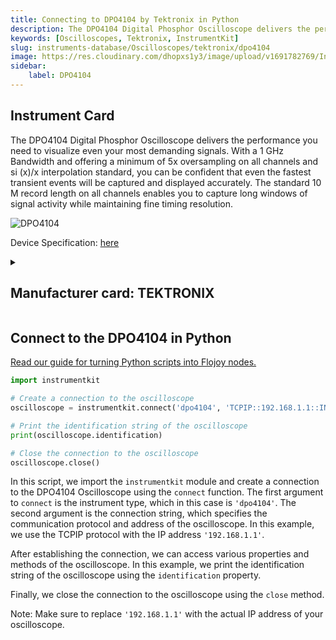 ```yaml
---
title: Connecting to DPO4104 by Tektronix in Python
description: The DPO4104 Digital Phosphor Oscilloscope delivers the performance you need to visualize even your most demanding signals. With a 1 GHz Bandwidth and offering a minimum of 5x oversampling on all channels and si (x)/x interpolation standard, you can be confident that even the fastest transient events will be captured and displayed accurately. The standard 10 M record length on all channels enables you to capture long windows of signal activity while maintaining fine timing resolution.
keywords: [Oscilloscopes, Tektronix, InstrumentKit] 
slug: instruments-database/Oscilloscopes/tektronix/dpo4104 
image: https://res.cloudinary.com/dhopxs1y3/image/upload/v1691782769/Instruments/Oscilloscopes/DPO4104/DPO4104.jpg
sidebar:
    label: DPO4104 
---
```



## Instrument Card

The DPO4104 Digital Phosphor Oscilloscope delivers the performance you need to visualize even your most demanding signals. With a 1 GHz Bandwidth and offering a minimum of 5x oversampling on all channels and si (x)/x interpolation standard, you can be confident that even the fastest transient events will be captured and displayed accurately. The standard 10 M record length on all channels enables you to capture long windows of signal activity while maintaining fine timing resolution.

![DPO4104](https://res.cloudinary.com/dhopxs1y3/image/upload/v1691782769/Instruments/Oscilloscopes/DPO4104/DPO4104.jpg)

Device Specification: [here](https://download.tek.com/datasheet/DPO4000-Digital-Phosphor-Oscilloscope-Datasheet-48W1903210.pdf)

<details style={{ marginTop: "15px"}}>
<summary><h2 style={{display:'inline'}}>Manufacturer card: TEKTRONIX</h2></summary>

![TEKTRONIX](https://res.cloudinary.com/dhopxs1y3/image/upload/v1692806108/Instruments/Vendor%20Logos/Tektronix.png)

Tektronix, Inc., historically widely known as Tek, is an American company best known for manufacturing test and measurement devices such as [oscilloscopes](https://en.wikipedia.org/wiki/Oscilloscope), [logic analyzers](https://en.wikipedia.org/wiki/Logic_analyzer), and video and mobile test protocol equipment.

- Headquarters: USA
- Yearly Revenue (millions, USD): 5800
- Vendor Website: [here](https://www.tek.com/en)

</details>


<FeaturedInstrumentVideo category="OSCILLOSCOPES" />

## Connect to the DPO4104 in Python

[Read our guide for turning Python scripts into Flojoy nodes.](https://docs.flojoy.ai/contribution/blocks/custom-flojoy-block/)



<Tabs>
<TabItem value="Flojoy" label="Flojoy" className="flojoy-instrument-tabs">

<SectionsCard category="OSCILLOSCOPES" manufacturer="Tektronix"></SectionsCard>

</TabItem>
<TabItem value="InstrumentKit" label="InstrumentKit">


```python
import instrumentkit

# Create a connection to the oscilloscope
oscilloscope = instrumentkit.connect('dpo4104', 'TCPIP::192.168.1.1::INSTR')

# Print the identification string of the oscilloscope
print(oscilloscope.identification)

# Close the connection to the oscilloscope
oscilloscope.close()
```

In this script, we import the `instrumentkit` module and create a connection to the DPO4104 Oscilloscope using the `connect` function. The first argument to `connect` is the instrument type, which in this case is `'dpo4104'`. The second argument is the connection string, which specifies the communication protocol and address of the oscilloscope. In this example, we use the TCPIP protocol with the IP address `'192.168.1.1'`.

After establishing the connection, we can access various properties and methods of the oscilloscope. In this example, we print the identification string of the oscilloscope using the `identification` property.

Finally, we close the connection to the oscilloscope using the `close` method.

Note: Make sure to replace `'192.168.1.1'` with the actual IP address of your oscilloscope.

</TabItem>
</Tabs>